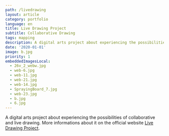 ```yaml
---
path: /livedrawing
layout: article
category: portfolio
language: en
title: Live Drawing Project
subtitle: Collaborative Drawing
tags: mapping
description: A digital arts project about experiencing the possibilities of collaborative and live drawing.
date: '2020-01-01'
image: b.jpg
priority: 1
embeddedImagesLocal:
  - 26v_2_webw.jpg
  - web-6.jpg
  - web-11.jpg
  - web-21.jpg
  - web-14.jpg
  - SprayingBoard_7.jpg
  - web-23.jpg
  - b.jpg
  - 6.jpg
---
```


<ImageGrid props={props.data.mdx.frontmatter.embeddedImagesLocal} />

A digital arts project about experiencing the possibilities of collaborative and live drawing.
More informations about it on the official website [Live Drawing Project](//thelivedrawingproject.com).

